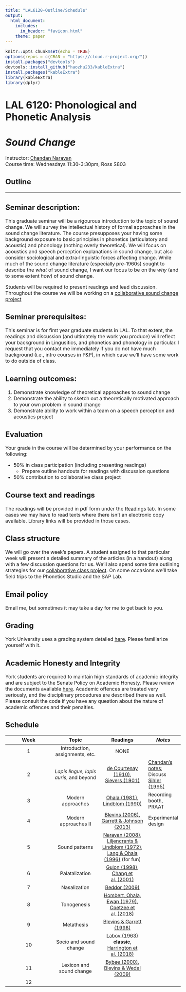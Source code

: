 ```yaml
---
title: "LAL6120-Outline/Schedule"
output: 
  html_document:
    includes:
      in_header: "favicon.html"
    theme: paper
---
```


```r
knitr::opts_chunk$set(echo = TRUE)
options(repos = c(CRAN = "https://cloud.r-project.org/"))
install.packages("devtools")
devtools::install_github("haozhu233/kableExtra")
install.packages("kableExtra")
library(kableExtra)
library(dplyr)
```

<style type="text/css">
  body{
  font-size: 12pt;
}
</style>

<style type="text/css">
.title {
  display: none;
}

#getting-started img {
  margin-right: 10px;
}

</style>

# **LAL 6120: Phonological and Phonetic Analysis**\
# *Sound Change*\
Instructor: [Chandan Narayan](https://ch-narayan.github.io)\
Course time: Wednesdays 11:30-3:30pm, Ross S803\

## Outline

***

## Seminar description:
This graduate seminar will be a rigourous introduction to the topic of sound change. We will survey the intellectual history of formal approaches in the sound change literature. The course presupposes your having some background exposure to basic principles in phonetics (articulatory and acoustic) and phonology (nothing overly theoretical). We will focus on acoustics and speech perception explanations in sound change, but also consider sociological and extra-linguistic forces affecting change. While much of the sound change literature (especially pre-1960s) sought to describe the *what* of sound change, I want our focus to be on the *why* (and to some extent *how*) of sound change.

Students will be required to present readings and lead discussion. Throughout the course we will be working on a [collaborative sound change project](Proto-Greek.html)

## Seminar prerequisites:
This seminar is for first year graduate students in LAL. To that extent, the readings and discussion (and ultimately the work you produce) will reflect your background in Lingusitics, and phonetics and phonology in particular. I request that you contact me immediately if you do not have much background (i.e., intro courses in P&P), in which case we'll have some work to do outside of class. 

## Learning outcomes:

1. Demonstrate knowledge of theoretical approaches to sound change
2. Demonstrate the ability to sketch out a theoretically motivated approach to your own problem in sound change
3. Demonstrate ability to work within a team on a speech perception and acoustics project

## Evaluation

Your grade in the course will be determined by your performance on the following:

* 50% in class participation (including presenting readings)
  - Prepare outline handouts for readings with discussion questions
* 50% contribution to collaborative class project

## Course text and readings
The readings will be provided in pdf form under the [Readings](Readings.html) tab. In some cases we may have to read texts where there isn't an electronic copy available. Library links will be provided in those cases.

## Class structure
We will go over the week's papers. A student assigned to that particular week will present a detailed summary of the articles (in a handout) along with a few discussion questions for us. We'll also spend some time outlining strategies for our [collaborative class project](Proto-Greek.html). On some occasions we'll take field trips to the Phonetics Studio and the SAP Lab.

## Email policy
Email me, but sometimes it may take a day for me to get back to you.

## Grading
York University uses a grading system detailed [here](http://calendars.registrar.yorku.ca/2012-2013/academic/grades/). Please familiarize yourself with it.

## Academic Honesty and Integrity
York students are required to maintain high standards of academic integrity and are subject to the Senate Policy on Academic Honesty. Please review the documents available [here](https://www.yorku.ca/secretariat/policies/policies/academic-honesty-senate-policy-on/). Academic offences are treated very seriously, and the disciplinary procedures are described there as well. Please consult the code if you have any question about the nature of academic offences and their penalties.

## Schedule

| **Week** | **Topic** | **Readings** | _Notes_ |
|:---:|:---:|:---:|---|
| 1 | Introduction, assignments, etc. | NONE |  |
| 2 | _Lapis lingue, lapis auris_, and beyond | [de Courtenay (1910)](pdfs/decourtenay1972.pdf),<br>[Sievers (1901)](pdfs/sievers1901.pdf) | [Chandan's notes](pdfs/Week1_readings.pdf); Discuss [Sihler (1995)](pdfs/sihler1995selection.pdf) |
| 3 | Modern approaches | [Ohala (1981)](pdfs/ohala1981.pdf),<br>[Lindblom (1990)](pdfs/lindblom1990.pdf) | Recording booth,<br>PRAAT|
| 4 | Modern approaches II | [Blevins (2006)](pdfs/blevins2006b-SynopsisEvolutionaryPhonology.pdf),<br>[Garrett & Johnson (2013)](pdfs/garrett2013.pdf) | Experimental design |
| 5 | Sound patterns | [Narayan (2008)](pdfs/narayan2008.pdf),<br>[Liljencrants & Lindblom (1972)](pdfs/liljencrants1972.pdf),<br>[Lang & Ohala (1996)](pdfs/ohala1996.pdf) (for fun) |  |
| 6 | Palatalization | [Guion (1998)](pdfs/guion1998.pdf),<br>[Chang et al. (2001)](pdfs/chang2001.pdf) |  |
| 7 | Nasalization | [Beddor (2009)](pdfs/beddor2009.pdf) |  |
| 8 | Tonogenesis | [Hombert, Ohala, Ewan (1979)](pdfs/hombert1979.pdf),<br>[Coetzee et al. (2018)](pdfs/coetzee2018.pdf) |  |
| 9 | Metathesis | [Blevins & Garrett (1998)](pdfs/blevins1998.pdf) |  |
| 10 | Socio and sound change | [Labov (1963)](pdfs/labov1963.pdf) **classic**,<br>[Harrington et al. (2018)](pdfs/harrington2018.pdf) |  |
| 11 | Lexicon and sound change | [Bybee (2000)](pdfs/bybee2000.pdf),<br>[Blevins & Wedel (2009)](pdfs/blevins2009.pdf) |  |
| 12 |  |  |  |
